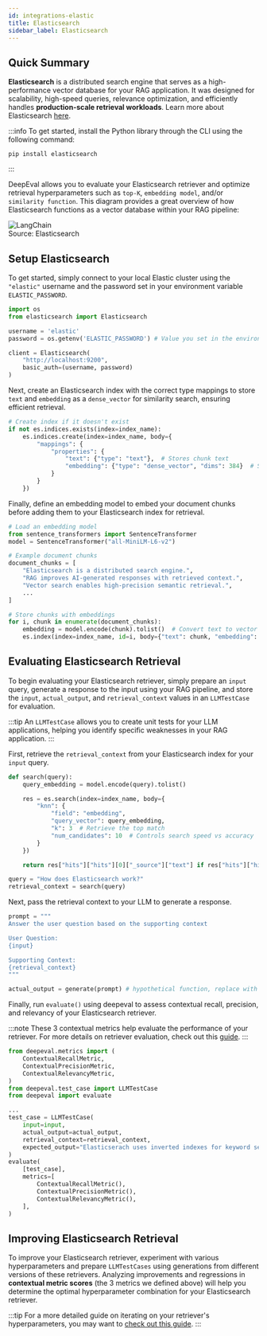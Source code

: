 ```yaml
---
id: integrations-elastic
title: Elasticsearch
sidebar_label: Elasticsearch
---
```


## Quick Summary

**Elasticsearch** is a distributed search engine that serves as a high-performance vector database for your RAG application. It was designed for scalability, high-speed queries, relevance optimization, and efficiently handles **production-scale retrieval workloads**. Learn more about Elasticsearch [here](https://www.elastic.co/guide/en/elasticsearch/reference/current/getting-started.html).

:::info
To get started, install the Python library through the CLI using the following command:

```
pip install elasticsearch
```

:::

DeepEval allows you to evaluate your Elasticsearch retriever and optimize retrieval hyperparameters such as `top-K`, `embedding model`, and/or `similarity function`. This diagram provides a great overview of how Elasticsearch functions as a vector database within your RAG pipeline:

<div
  style={{
    display: "flex",
    alignItems: "center",
    justifyContent: "center",
    flexDirection: "column",
  }}
>
  <img
    src="https://images.contentstack.io/v3/assets/bltefdd0b53724fa2ce/blt1496b19e4c6f9e66/66ba412a46b3f4241b969f48/rag-in-action.jpeg"
    alt="LangChain"
    style={{
      margin: "10px",
      height: "auto",
      maxHeight: "800px",
    }}
  />
  <div>Source: Elasticsearch</div>
</div>

## Setup Elasticsearch

To get started, simply connect to your local Elastic cluster using the `"elastic"` username and the password set in your environment variable `ELASTIC_PASSWORD`.

```python
import os
from elasticsearch import Elasticsearch

username = 'elastic'
password = os.getenv('ELASTIC_PASSWORD') # Value you set in the environment variable

client = Elasticsearch(
    "http://localhost:9200",
    basic_auth=(username, password)
)
```

Next, create an Elasticsearch index with the correct type mappings to store `text` and `embedding` as a `dense_vector` for similarity search, ensuring efficient retrieval.

```python
# Create index if it doesn't exist
if not es.indices.exists(index=index_name):
    es.indices.create(index=index_name, body={
        "mappings": {
            "properties": {
                "text": {"type": "text"},  # Stores chunk text
                "embedding": {"type": "dense_vector", "dims": 384}  # Stores embeddings
            }
        }
    })
```

Finally, define an embedding model to embed your document chunks before adding them to your Elasticsearch index for retrieval.

```python
# Load an embedding model
from sentence_transformers import SentenceTransformer
model = SentenceTransformer("all-MiniLM-L6-v2")

# Example document chunks
document_chunks = [
    "Elasticsearch is a distributed search engine.",
    "RAG improves AI-generated responses with retrieved context.",
    "Vector search enables high-precision semantic retrieval.",
    ...
]

# Store chunks with embeddings
for i, chunk in enumerate(document_chunks):
    embedding = model.encode(chunk).tolist()  # Convert text to vector
    es.index(index=index_name, id=i, body={"text": chunk, "embedding": embedding})
```

## Evaluating Elasticsearch Retrieval

To begin evaluating your Elasticsearch retriever, simply prepare an `input` query, generate a response to the input using your RAG pipeline, and store the `input`, `actual_output`, and `retrieval_context` values in an `LLMTestCase` for evaluation.

:::tip
An `LLMTestCase` allows you to create unit tests for your LLM applications, helping you identify specific weaknesses in your RAG application.
:::

First, retrieve the `retrieval_context` from your Elasticsearch index for your `input` query.

```python
def search(query):
    query_embedding = model.encode(query).tolist()

    res = es.search(index=index_name, body={
        "knn": {
            "field": "embedding",
            "query_vector": query_embedding,
            "k": 3  # Retrieve the top match
            "num_candidates": 10  # Controls search speed vs accuracy
        }
    })

    return res["hits"]["hits"][0]["_source"]["text"] if res["hits"]["hits"] else None

query = "How does Elasticsearch work?"
retrieval_context = search(query)
```

Next, pass the retrieval context to your LLM to generate a response.

```python
prompt = """
Answer the user question based on the supporting context

User Question:
{input}

Supporting Context:
{retrieval_context}
"""

actual_output = generate(prompt) # hypothetical function, replace with your own LLM
```

Finally, run `evaluate()` using deepeval to assess contextual recall, precision, and relevancy of your Elasticsearch retriever.

:::note
These 3 contextual metrics help evaluate the performance of your retriever. For more details on retriever evaluation, check out this [guide](/guides/guides-rag-evaluation).
:::

```python
from deepeval.metrics import (
    ContextualRecallMetric,
    ContextualPrecisionMetric,
    ContextualRelevancyMetric,
)
from deepeval.test_case import LLMTestCase
from deepeval import evaluate

...
test_case = LLMTestCase(
    input=input,
    actual_output=actual_output,
    retrieval_context=retrieval_context,
    expected_output="Elasticserach uses inverted indexes for keyword searches and dense vector similarity for semantic search.",
)
evaluate(
    [test_case],
    metrics=[
        ContextualRecallMetric(),
        ContextualPrecisionMetric(),
        ContextualRelevancyMetric(),
    ],
)
```

## Improving Elasticsearch Retrieval

To improve your Elasticsearch retriever, experiment with various hyperparameters and prepare `LLMTestCases` using generations from different versions of these retrievers. Analyzing improvements and regressions in **contextual metric scores** (the 3 metrics we defined above) will help you determine the optimal hyperparameter combination for your Elasticsearch retriever.

:::tip
For a more detailed guide on iterating on your retriever's hyperparameters, you may want to [check out this guide](/guides/guides-optimizing-hyperparameters).
:::
